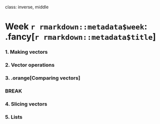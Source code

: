 
class: inverse, middle

# Week `r rmarkdown::metadata$week`: .fancy[`r rmarkdown::metadata$title`]

### 1. Making vectors
### 2. Vector operations
### 3. .orange[Comparing vectors]

### BREAK

### 4. Slicing vectors
### 5. Lists

